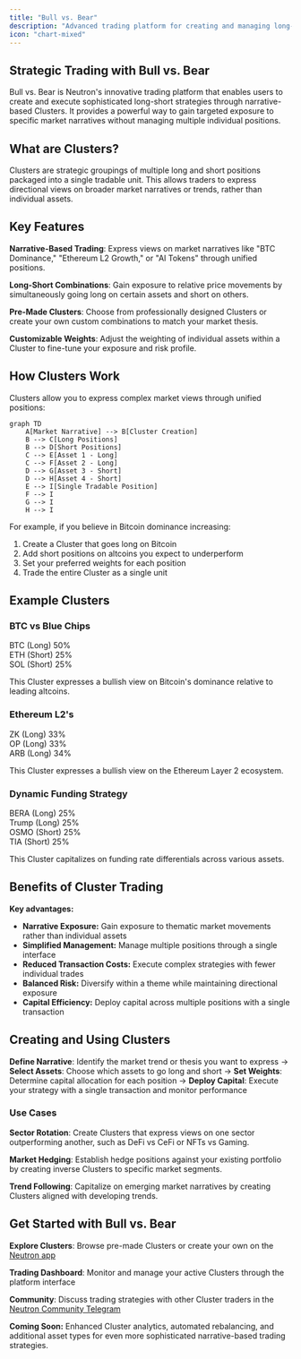 ```yaml
---
title: "Bull vs. Bear"
description: "Advanced trading platform for creating and managing long-short strategies through narrative-based Clusters"
icon: "chart-mixed"
---
```



## Strategic Trading with Bull vs. Bear

Bull vs. Bear is Neutron's innovative trading platform that enables users to create and execute sophisticated long-short strategies through narrative-based Clusters. It provides a powerful way to gain targeted exposure to specific market narratives without managing multiple individual positions.

## What are Clusters?

<div className="p-4 border-l-4 border-primary bg-primary/5 rounded my-6">
  Clusters are strategic groupings of multiple long and short positions packaged into a single tradable unit. This allows traders to express directional views on broader market narratives or trends, rather than individual assets.
</div>

## Key Features

**Narrative-Based Trading**: Express views on market narratives like "BTC Dominance," "Ethereum L2 Growth," or "AI Tokens" through unified positions.

**Long-Short Combinations**: Gain exposure to relative price movements by simultaneously going long on certain assets and short on others.

**Pre-Made Clusters**: Choose from professionally designed Clusters or create your own custom combinations to match your market thesis.

**Customizable Weights**: Adjust the weighting of individual assets within a Cluster to fine-tune your exposure and risk profile.

## How Clusters Work

Clusters allow you to express complex market views through unified positions:
```mermaid
graph TD
    A[Market Narrative] --> B[Cluster Creation]
    B --> C[Long Positions]
    B --> D[Short Positions]
    C --> E[Asset 1 - Long]
    C --> F[Asset 2 - Long]
    D --> G[Asset 3 - Short]
    D --> H[Asset 4 - Short]
    E --> I[Single Tradable Position]
    F --> I
    G --> I
    H --> I
```

For example, if you believe in Bitcoin dominance increasing:
1. Create a Cluster that goes long on Bitcoin
2. Add short positions on altcoins you expect to underperform
3. Set your preferred weights for each position
4. Trade the entire Cluster as a single unit

## Example Clusters

<div className="grid grid-cols-1 md:grid-cols-3 gap-6 my-8">
  <div className="flex flex-col p-6 border border-gray-200 dark:border-gray-800 rounded-lg">
    <h3 className="text-xl font-semibold mb-2">BTC vs Blue Chips</h3>
    <div className="mb-4">
      <div className="flex justify-between mb-1">
        <span className="text-sm font-medium">BTC (Long)</span>
        <span className="text-sm font-medium">50%</span>
      </div>
      <div className="w-full bg-gray-200 dark:bg-gray-700 rounded-full h-2">
        <div className="bg-green-500 h-2 rounded-full" style={{ width: '50%' }}></div>
      </div>
    </div>
    <div className="mb-4">
      <div className="flex justify-between mb-1">
        <span className="text-sm font-medium">ETH (Short)</span>
        <span className="text-sm font-medium">25%</span>
      </div>
      <div className="w-full bg-gray-200 dark:bg-gray-700 rounded-full h-2">
        <div className="bg-red-500 h-2 rounded-full" style={{ width: '25%' }}></div>
      </div>
    </div>
    <div className="mb-4">
      <div className="flex justify-between mb-1">
        <span className="text-sm font-medium">SOL (Short)</span>
        <span className="text-sm font-medium">25%</span>
      </div>
      <div className="w-full bg-gray-200 dark:bg-gray-700 rounded-full h-2">
        <div className="bg-red-500 h-2 rounded-full" style={{ width: '25%' }}></div>
      </div>
    </div>
    <p className="text-sm text-gray-600 dark:text-gray-400">This Cluster expresses a bullish view on Bitcoin's dominance relative to leading altcoins.</p>
  </div>
  
  <div className="flex flex-col p-6 border border-gray-200 dark:border-gray-800 rounded-lg">
    <h3 className="text-xl font-semibold mb-2">Ethereum L2's</h3>
    <div className="mb-4">
      <div className="flex justify-between mb-1">
        <span className="text-sm font-medium">ZK (Long)</span>
        <span className="text-sm font-medium">33%</span>
      </div>
      <div className="w-full bg-gray-200 dark:bg-gray-700 rounded-full h-2">
        <div className="bg-green-500 h-2 rounded-full" style={{ width: '33%' }}></div>
      </div>
    </div>
    <div className="mb-4">
      <div className="flex justify-between mb-1">
        <span className="text-sm font-medium">OP (Long)</span>
        <span className="text-sm font-medium">33%</span>
      </div>
      <div className="w-full bg-gray-200 dark:bg-gray-700 rounded-full h-2">
        <div className="bg-green-500 h-2 rounded-full" style={{ width: '33%' }}></div>
      </div>
    </div>
    <div className="mb-4">
      <div className="flex justify-between mb-1">
        <span className="text-sm font-medium">ARB (Long)</span>
        <span className="text-sm font-medium">34%</span>
      </div>
      <div className="w-full bg-gray-200 dark:bg-gray-700 rounded-full h-2">
        <div className="bg-green-500 h-2 rounded-full" style={{ width: '34%' }}></div>
      </div>
    </div>
    <p className="text-sm text-gray-600 dark:text-gray-400">This Cluster expresses a bullish view on the Ethereum Layer 2 ecosystem.</p>
  </div>
  
  <div className="flex flex-col p-6 border border-gray-200 dark:border-gray-800 rounded-lg">
    <h3 className="text-xl font-semibold mb-2">Dynamic Funding Strategy</h3>
    <div className="mb-4">
      <div className="flex justify-between mb-1">
        <span className="text-sm font-medium">BERA (Long)</span>
        <span className="text-sm font-medium">25%</span>
      </div>
      <div className="w-full bg-gray-200 dark:bg-gray-700 rounded-full h-2">
        <div className="bg-green-500 h-2 rounded-full" style={{ width: '25%' }}></div>
      </div>
    </div>
    <div className="mb-4">
      <div className="flex justify-between mb-1">
        <span className="text-sm font-medium">Trump (Long)</span>
        <span className="text-sm font-medium">25%</span>
      </div>
      <div className="w-full bg-gray-200 dark:bg-gray-700 rounded-full h-2">
        <div className="bg-green-500 h-2 rounded-full" style={{ width: '25%' }}></div>
      </div>
    </div>
    <div className="mb-4">
      <div className="flex justify-between mb-1">
        <span className="text-sm font-medium">OSMO (Short)</span>
        <span className="text-sm font-medium">25%</span>
      </div>
      <div className="w-full bg-gray-200 dark:bg-gray-700 rounded-full h-2">
        <div className="bg-red-500 h-2 rounded-full" style={{ width: '25%' }}></div>
      </div>
    </div>
    <div className="mb-4">
      <div className="flex justify-between mb-1">
        <span className="text-sm font-medium">TIA (Short)</span>
        <span className="text-sm font-medium">25%</span>
      </div>
      <div className="w-full bg-gray-200 dark:bg-gray-700 rounded-full h-2">
        <div className="bg-red-500 h-2 rounded-full" style={{ width: '25%' }}></div>
      </div>
    </div>
    <p className="text-sm text-gray-600 dark:text-gray-400">This Cluster capitalizes on funding rate differentials across various assets.</p>
  </div>
</div>

## Benefits of Cluster Trading

<div className="p-4 border-l-4 border-primary bg-primary/5 rounded my-6">
  <strong>Key advantages:</strong>
  <ul className="mt-2">
    <li><strong>Narrative Exposure:</strong> Gain exposure to thematic market movements rather than individual assets</li>
    <li><strong>Simplified Management:</strong> Manage multiple positions through a single interface</li>
    <li><strong>Reduced Transaction Costs:</strong> Execute complex strategies with fewer individual trades</li>
    <li><strong>Balanced Risk:</strong> Diversify within a theme while maintaining directional exposure</li>
    <li><strong>Capital Efficiency:</strong> Deploy capital across multiple positions with a single transaction</li>
  </ul>
</div>

## Creating and Using Clusters

**Define Narrative**: Identify the market trend or thesis you want to express → **Select Assets**: Choose which assets to go long and short → **Set Weights**: Determine capital allocation for each position → **Deploy Capital**: Execute your strategy with a single transaction and monitor performance

### Use Cases

**Sector Rotation**: Create Clusters that express views on one sector outperforming another, such as DeFi vs CeFi or NFTs vs Gaming.

**Market Hedging**: Establish hedge positions against your existing portfolio by creating inverse Clusters to specific market segments.

**Trend Following**: Capitalize on emerging market narratives by creating Clusters aligned with developing trends.

## Get Started with Bull vs. Bear

**Explore Clusters**: Browse pre-made Clusters or create your own on the [Neutron app](https://app.neutron.org)

**Trading Dashboard**: Monitor and manage your active Clusters through the platform interface

**Community**: Discuss trading strategies with other Cluster traders in the [Neutron Community Telegram](https://t.me/neutronzone)

<div className="p-4 border-l-4 border-primary bg-primary/5 rounded my-6">
  <strong>Coming Soon:</strong> Enhanced Cluster analytics, automated rebalancing, and additional asset types for even more sophisticated narrative-based trading strategies.
</div> 
